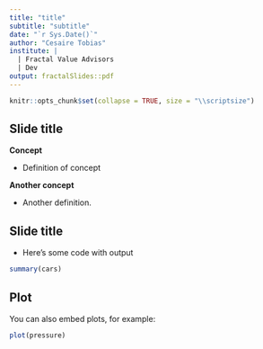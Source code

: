 ---
title: "title"
subtitle: "subtitle"
date: "`r Sys.Date()`"
author: "Cesaire Tobias"
institute: | 
  | Fractal Value Advisors
  | Dev
output: fractalSlides::pdf
---

```{r setup, include=FALSE}
knitr::opts_chunk$set(collapse = TRUE, size = "\\scriptsize")
```

## Slide title

**Concept**

- Definition of concept

**Another concept**

- Another definition.

## Slide title

- Here's some code with output

```{r cars}
summary(cars)
```

## Plot

You can also embed plots, for example:

```{r pressure, echo=FALSE}
plot(pressure)
```
